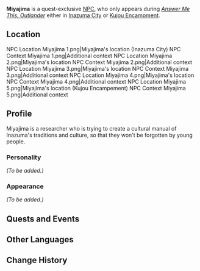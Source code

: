 {{Meta
<!-- REMOVE THIS TEMPLATE AFTER ADDING MISSING INFO -->
|missing_NPC_context  = yes
|missing_NPC_profile  = yes
}}
{{Character Infobox
|type             = Quest NPC
|image            = NPC Miyajima.png
|region           = Inazuma
|title            = Researcher
}}
'''Miyajima''' is a quest-exclusive [[NPC]], who only appears during ''[[Answer Me This, Outlander]]'' either in [[Inazuma City]] or [[Kujou Encampment]].

==Location==
<gallery><!--there are several locations throughout inazuma city-->
NPC Location Miyajima 1.png|Miyajima's location (Inazuma City)
NPC Context Miyajima 1.png|Additional context
NPC Location Miyajima 2.png|Miyajima's location
NPC Context Miyajima 2.png|Additional context
NPC Location Miyajima 3.png|Miyajima's location
NPC Context Miyajima 3.png|Additional context
NPC Location Miyajima 4.png|Miyajima's location
NPC Context Miyajima 4.png|Additional context
NPC Location Miyajima 5.png|Miyajima's location (Kujou Encampement)
NPC Context Miyajima 5.png|Additional context
</gallery>
<!--NPC Location Miyajima 6.png|Miyajima's location (Kujou Encampement)
NPC Context Miyajima 6.png|Additional context-->

==Profile==
<!-- detailed story/lore information goes here -->
Miyajima is a researcher who is trying to create a cultural manual of Inazuma's traditions and culture, so that they won't be forgotten by young people.

===Personality===
''(To be added.)''

===Appearance===
''(To be added.)''

==Quests and Events==
{{Quests and Events}}

==Other Languages==
{{Other Languages
|default_hidden = 1
|en      = Miyajima
|zhs     = 宫岛
|zhs_rm  = Gōngdǎo
|zht     = 宮島
|zht_rm  = Gōngdǎo
|ja      = 宮島
|ja_rm   = Miyajima
|ko      = 미야지마
|ko_rm   = Miyajima
|es      = Miyajima
|fr      = Miyajima
|ru      = Миядзима
|th      = Miyajima
|vi      = Miyajima
|de      = Miyajima
|id      = Miyajima
|pt      = Miyajima
|tr      = Miyajima
|it      = Miyajima
}}

==Change History==
{{Change History|2.0}}